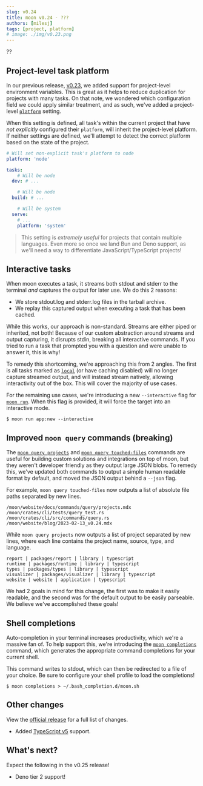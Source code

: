 ```yaml
---
slug: v0.24
title: moon v0.24 - ???
authors: [milesj]
tags: [project, platform]
# image: ./img/v0.23.png
---
```



??

<!--truncate-->

## Project-level task platform

In our previous release, [v0.23](./v0.23#project-level-environment-variables), we added support for
project-level environment variables. This is great as it helps to reduce duplication for projects
with many tasks. On that note, we wondered which configuration field we could apply similar
treatment, and as such, we've added a project-level [`platform`](/docs/config/project#platform)
setting.

When this setting is defined, all task's within the current project that have _not explicitly_
configured their `platform`, will inherit the project-level platform. If neither settings are
defined, we'll attempt to detect the correct platform based on the state of the project.

```yaml title="<project>/moon.yml"
# Will set non-explicit task's platform to node
platform: 'node'

tasks:
	# Will be node
  dev: # ...

	# Will be node
  build: # ...

	# Will be system
  serve:
    # ...
    platform: 'system'
```

> This setting is _extremely useful_ for projects that contain multiple languages. Even more so once
> we land Bun and Deno support, as we'll need a way to differentiate JavaScript/TypeScript projects!

## Interactive tasks

When moon executes a task, it streams both stdout and stderr to the terminal _and_ captures the
output for later use. We do this 2 reasons:

- We store stdout.log and stderr.log files in the tarball archive.
- We replay this captured output when executing a task that has been cached.

While this works, our approach is non-standard. Streams are either piped or inherited, not both!
Because of our custom abstraction around streams and output capturing, it disrupts stdin, breaking
all interactive commands. If you tried to run a task that prompted you with a question and were
unable to answer it, this is why!

To remedy this shortcoming, we're approaching this from 2 angles. The first is all tasks marked as
[`local`](/docs/config/project#local) (or have caching disabled) will no longer capture streamed
output, and will instead stream natively, allowing interactivity out of the box. This will cover the
majority of use cases.

For the remaining use cases, we're introducing a new `--interactive` flag for
[`moon run`](/docs/commands/run). When this flag is provided, it will force the target into an
interactive mode.

```shell
$ moon run app:new --interactive
```

## Improved `moon query` commands (breaking)

The [`moon query projects`](/docs/commands/query/projects) and
[`moon query touched-files`](/docs/commands/query/touched-files) commands are useful for building
custom solutions and integrations on top of moon, but they weren't developer friendly as they output
large JSON blobs. To remedy this, we've updated both commands to output a simple human readable
format by default, and moved the JSON output behind a `--json` flag.

For example, `moon query touched-files` now outputs a list of absolute file paths separated by new
lines.

```
/moon/website/docs/commands/query/projects.mdx
/moon/crates/cli/tests/query_test.rs
/moon/crates/cli/src/commands/query.rs
/moon/website/blog/2023-02-13_v0.24.mdx
```

While `moon query projects` now outputs a list of project separated by new lines, where each line
contains the project name, source, type, and language.

```
report | packages/report | library | typescript
runtime | packages/runtime | library | typescript
types | packages/types | library | typescript
visualizer | packages/visualizer | library | typescript
website | website | application | typescript
```

We had 2 goals in mind for this change, the first was to make it easily readable, and the second was
for the default output to be easily parseable. We believe we've accomplished these goals!

## Shell completions

Auto-completion in your terminal increases productivity, which we're a massive fan of. To help
support this, we're introducing the [`moon completions`](/docs/commands/completions) command, which
generates the appropriate command completions for your current shell.

This command writes to stdout, which can then be redirected to a file of your choice. Be sure to
configure your shell profile to load the completions!

```shell
$ moon completions > ~/.bash_completion.d/moon.sh
```

## Other changes

View the
[official release](https://github.com/moonrepo/moon/releases/tag/%40moonrepo%2Fcli%400.24.0) for a
full list of changes.

- Added [TypeScript v5](https://devblogs.microsoft.com/typescript/announcing-typescript-5-0-beta/)
  support.

## What's next?

Expect the following in the v0.25 release!

- Deno tier 2 support!
